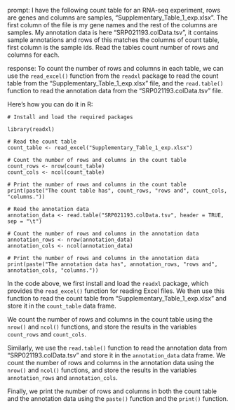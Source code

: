 prompt:
I have the following count table for an RNA-seq experiment, rows are genes and columns are samples, "Supplementary_Table_1_exp.xlsx". The first column of the file is my gene names and the rest of the columns are samples. My annotation data is here  "SRP021193.colData.tsv", it contains sample annotations and rows of this matches the columns of count table, first column is the sample ids. Read the tables count number of rows and columns for each.

response:
To count the number of rows and columns in each table, we can use the `read_excel()` function from the `readxl` package to read the count table from the "Supplementary_Table_1_exp.xlsx" file, and the `read.table()` function to read the annotation data from the "SRP021193.colData.tsv" file.

Here's how you can do it in R:

```
# Install and load the required packages

library(readxl)

# Read the count table
count_table <- read_excel("Supplementary_Table_1_exp.xlsx")

# Count the number of rows and columns in the count table
count_rows <- nrow(count_table)
count_cols <- ncol(count_table)

# Print the number of rows and columns in the count table
print(paste("The count table has", count_rows, "rows and", count_cols, "columns."))

# Read the annotation data
annotation_data <- read.table("SRP021193.colData.tsv", header = TRUE, sep = "\t")

# Count the number of rows and columns in the annotation data
annotation_rows <- nrow(annotation_data)
annotation_cols <- ncol(annotation_data)

# Print the number of rows and columns in the annotation data
print(paste("The annotation data has", annotation_rows, "rows and", annotation_cols, "columns."))
```

In the code above, we first install and load the `readxl` package, which provides the `read_excel()` function for reading Excel files. We then use this function to read the count table from "Supplementary_Table_1_exp.xlsx" and store it in the `count_table` data frame.

We count the number of rows and columns in the count table using the `nrow()` and `ncol()` functions, and store the results in the variables `count_rows` and `count_cols`.

Similarly, we use the `read.table()` function to read the annotation data from "SRP021193.colData.tsv" and store it in the `annotation_data` data frame. We count the number of rows and columns in the annotation data using the `nrow()` and `ncol()` functions, and store the results in the variables `annotation_rows` and `annotation_cols`.

Finally, we print the number of rows and columns in both the count table and the annotation data using the `paste()` function and the `print()` function.

